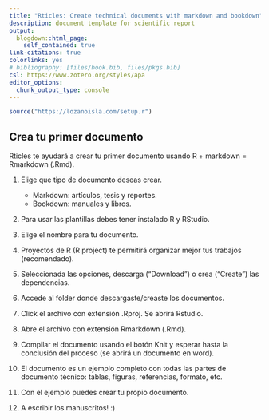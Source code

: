 ---
title: "Rticles: Create technical documents with markdown and bookdown"
description: document template for scientific report
output: 
  blogdown::html_page:
    self_contained: true
link-citations: true
colorlinks: yes
# bibliography: [files/book.bib, files/pkgs.bib]
csl: https://www.zotero.org/styles/apa
editor_options: 
  chunk_output_type: console
---

```{r, include=FALSE}
source("https://lozanoisla.com/setup.r")
```

## Crea tu primer documento

Rticles te ayudará a crear tu primer documento usando R + markdown = Rmarkdown (.Rmd).

1. Elige que tipo de documento deseas crear.

    - Markdown: artículos, tesis y reportes.
    - Bookdown: manuales y libros.
    <p>
    
1. Para usar las plantillas debes tener instalado R y RStudio.

1. Elige el nombre para tu documento.

1. Proyectos de R (R project) te permitirá organizar mejor tus trabajos (recomendado).

1. Seleccionada las opciones, descarga (“Download”) o crea (“Create”) las dependencias.

1. Accede al folder donde descargaste/creaste los documentos.

1. Click el archivo con extensión .Rproj. Se abrirá Rstudio.

1. Abre el archivo con extensión Rmarkdown (.Rmd).

1. Compilar el documento usando el botón Knit y esperar hasta la conclusión del proceso (se abrirá un documento en word).

1. El documento es un ejemplo completo con todas las partes de documento técnico: tablas, figuras, referencias, formato, etc.

1. Con el ejemplo puedes crear tu propio documento. 

1. A escribir los manuscritos! :)
